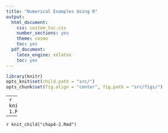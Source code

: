 ```yaml
---
title: "Numerical Examples Using R"
output:
  html_document:
    css: custom_toc.css
    number_sections: yes
    theme: cosmo
    toc: yes
  pdf_document:
    latex_engine: xelatex
    toc: yes
---
```


```r
library(knitr)
opts_knit$set(child.path = "src/")
opts_chunk$set(fig.align = "center", fig.path = "src/figs/")
```

---
`r knit_child("chap4-1.Rmd")`

---
`r knit_child("chap4-2.Rmd")`
